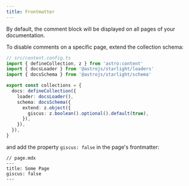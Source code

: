 ```yaml
---
title: Frontmatter
---
```


By default, the comment block will be displayed on all pages of your documentation.

To disable comments on a specific page, extend the collection schema:

```ts
// src/content.config.ts
import { defineCollection, z } from 'astro:content'
import { docsLoader } from '@astrojs/starlight/loaders'
import { docsSchema } from '@astrojs/starlight/schema'

export const collections = {
  docs: defineCollection({
    loader: docsLoader(),
    schema: docsSchema({
      extend: z.object({
        giscus: z.boolean().optional().default(true),
      }),
    }),
  }),
}
```

and add the property `giscus: false` in the page's frontmatter:

```mdx
// page.mdx
---
title: Some Page
giscus: false
---
```